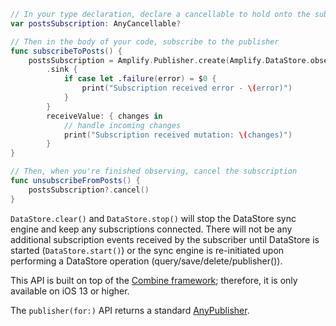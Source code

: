 ```swift
// In your type declaration, declare a cancellable to hold onto the subscription
var postsSubscription: AnyCancellable?

// Then in the body of your code, subscribe to the publisher
func subscribeToPosts() {
    postsSubscription = Amplify.Publisher.create(Amplify.DataStore.observe(Todo.self))
        .sink {
            if case let .failure(error) = $0 {
                print("Subscription received error - \(error)")
            }
        }
        receiveValue: { changes in
            // handle incoming changes
            print("Subscription received mutation: \(changes)")
        }
}

// Then, when you're finished observing, cancel the subscription
func unsubscribeFromPosts() {
    postsSubscription?.cancel()
}
```

<Callout>

`DataStore.clear()` and `DataStore.stop()` will stop the DataStore sync engine and keep any subscriptions connected. There will not be any additional subscription events received by the subscriber until DataStore is started (`DataStore.start()`) or the sync engine is re-initiated upon performing a DataStore operation (query/save/delete/publisher()).

</Callout>

<Callout>

This API is built on top of the [Combine framework](https://developer.apple.com/documentation/combine); therefore, it is only available on iOS 13 or higher.

The `publisher(for:)` API returns a standard [AnyPublisher](https://developer.apple.com/documentation/combine/anypublisher).

</Callout>
